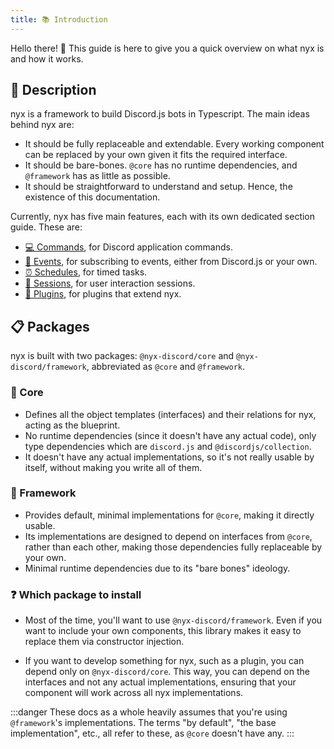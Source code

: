 ```yaml
---
title: 📚 Introduction
---
```


Hello there! 👋 This guide is here to give you a quick overview on what nyx is and how it works.

## 📙 Description

nyx is a framework to build Discord.js bots in Typescript. The main ideas behind nyx are:

* It should be fully replaceable and extendable. Every working component can be replaced by your own given it fits the required interface.
* It should be bare-bones. `@core` has no runtime dependencies, and `@framework` has as little as possible.
* It should be straightforward to understand and setup. Hence, the existence of this documentation.

Currently, nyx has five main features, each with its own dedicated section guide. These are:

* [💻 Commands](./features/commands/command-overview.mdx), for Discord application commands.
* [📸 Events](./features/events/event-overview.mdx), for subscribing to events, either from Discord.js or your own.
* [️⏰ Schedules](./features/schedules/schedule-overview.mdx), for timed tasks.
* [👤 Sessions](./features/sessions/session-overview.mdx), for user interaction sessions.
* [️🧩 Plugins](./features/plugins/plugin-overview), for plugins that extend nyx.

## 📋 Packages

nyx is built with two packages: `@nyx-discord/core` and `@nyx-discord/framework`, abbreviated as `@core` and `@framework`.

### 💠 Core

* Defines all the object templates (interfaces) and their relations for nyx, acting as the blueprint.
* No runtime dependencies (since it doesn't have any actual code), only type dependencies which are `discord.js` and `@discordjs/collection`.
* It doesn't have any actual implementations, so it's not really usable by itself, without making you write all of them.

### 🧱 Framework

* Provides default, minimal implementations for `@core`, making it directly usable.
* Its implementations are designed to depend on interfaces from `@core`, rather than each other, making those dependencies fully replaceable by your own.
* Minimal runtime dependencies due to its "bare bones" ideology.

### ❓ Which package to install

* Most of the time, you'll want to use `@nyx-discord/framework`. Even if you want to include your own components, this library makes it easy to replace them via constructor injection.

* If you want to develop something for nyx, such as a plugin, you can depend only on `@nyx-discord/core`. This way, you can depend on the interfaces and not any actual implementations, ensuring that your component will work across all nyx implementations.

:::danger
These docs as a whole heavily assumes that you're using `@framework`'s implementations. The terms "by
default", "the base implementation", etc., all refer to these, as `@core` doesn't have any.
:::


